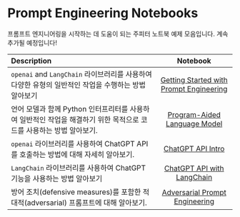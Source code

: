 # Prompt Engineering Notebooks

프롬프트 엔지니어링을 시작하는 데 도움이 되는 주피터 노트북 예제 모음입니다. 계속 추가될 예정입니다!

| Description   | Notebook   | 
| :------------ | :---------: | 
|`openai` and `LangChain` 라이브러리를 사용하여 다양한 유형의 일반적인 작업을 수행하는 방법 알아보기|[Getting Started with Prompt Engineering](https://github.com/dair-ai/Prompt-Engineering-Guide/blob/main/notebooks/pe-lecture.ipynb)|
|언어 모델과 함께 Python 인터프리터를 사용하여 일반적인 작업을 해결하기 위한 목적으로 코드를 사용하는 방법 알아보기.|[Program-Aided Language Model](https://github.com/dair-ai/Prompt-Engineering-Guide/blob/main/notebooks/pe-pal.ipynb)|
|`openai` 라이브러리를 사용하여 ChatGPT API를 호출하는 방법에 대해 자세히 알아보기.|[ChatGPT API Intro](https://github.com/dair-ai/Prompt-Engineering-Guide/blob/main/notebooks/pe-chatgpt-intro.ipynb)|
|`LangChain` 라이브러리를 사용하여 ChatGPT 기능을 사용하는 방법 알아보기 |[ChatGPT API with LangChain](https://github.com/dair-ai/Prompt-Engineering-Guide/blob/main/notebooks/pe-chatgpt-langchain.ipynb)|
|방어 조치(defensive measures)를 포함한 적대적(adversarial) 프롬프트에 대해 알아보기.|[Adversarial Prompt Engineering](https://github.com/dair-ai/Prompt-Engineering-Guide/blob/main/notebooks/pe-chatgpt-adversarial.ipynb)|
